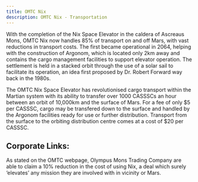 ```yaml
---
title: OMTC Nix
description: OMTC Nix - Transportation
---
```


With the completion of the Nix Space Elevator in the caldera of Ascreaus Mons, OMTC Nix now handles 85% of transport on and off Mars, with vast reductions in transport costs. The first became operational in 2064, helping with the construction of Argonom, which is located only 2km away and contains the cargo management facilities to support elevator operation. The settlement is held in a stacked orbit through the use of a solar sail to facilitate its operation, an idea first proposed by Dr. Robert Forward way back in the 1980s.

The OMTC Nix Space Elevator has revolutionised cargo transport within the Martian system with its ability to transfer over 1000 CASSSCs an hour between an orbit of 10,000km and the surface of Mars. For a fee of only $5 per CASSSC, cargo may be transfered down to the surface and handled by the Argonom facilities ready for use or further distribution. Transport from the surface to the orbiting distribution centre comes at a cost of $20 per CASSSC.

## Corporate Links:
As stated on the OMTC webpage, Olympus Mons Trading Company are able to claim a 10% reduction in the cost of using Nix, a deal which surely ‘elevates’ any mission they are involved with in vicinity or Mars.
